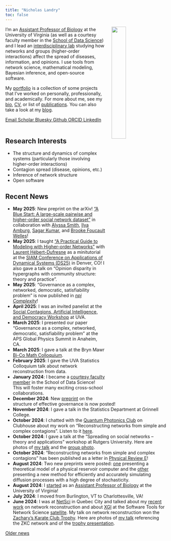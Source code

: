 ```yaml
---
title: "Nicholas Landry"
toc: false
---
```


<img src="/assets/images/headshot.jpg" width="30%" hspace="20" align="right">
I’m an [Assistant Professor of Biology](https://bio.as.virginia.edu/people/nicholas-landry) at the University of Virginia (as well as a courtesy faculty member in the [School of Data Science](https://datascience.virginia.edu/people/nicholas-landry)) and I lead an [interdisciplinary lab](https://landry-lab.github.io/) studying how networks and groups (higher-order interactions) affect the spread of diseases, information, and opinions. I use tools from network science, mathematical modeling, Bayesian inference, and open-source software.

My [portfolio](/portfolio/) is a collection of some projects that I’ve worked on personally, professionally, and academically. For more about me, see my [bio](/pages/about.qmd), [CV](/assets/docs/CV.pdf), or list of [publications](/pages/publications.qmd). You can also take a look at my [blog](/blog/).

::: {.column-page-inset .text-center}
```{=html}
<a class="btn btn-outline-dark", href="mailto:nicholas.landry@virginia.edu" target="_blank" rel="noopener noreferrer">
    <i class="ai bi-envelope" role='img' aria-label='Email'></i> Email
</a>
<a class="btn btn-outline-dark", href="https://scholar.google.com/citations?user=7xLeZqMAAAAJ" target="_blank" rel="noopener noreferrer">
    <i class="ai ai-google-scholar" role='img' aria-label='Google Scholar'></i> Scholar
</a>
<a class="btn btn-outline-dark", href="https://bsky.app/profile/nwlandry.bsky.social" target="_blank" rel="noopener noreferrer">
    <i class="fa-brands fa-bluesky" role='img' aria-label='Bluesky'></i> Bluesky
</a>
<a class="btn btn-outline-dark", href="https://github.com/nwlandry" target="_blank" rel="noopener noreferrer">
    <i class="bi bi-github" role='img' aria-label='Github'></i> Github
</a>
<a class="btn btn-outline-dark", href="https://orcid.org/0000-0003-1270-4980" target="_blank" rel="noopener noreferrer">
    <i class="ai ai-orcid" role='img' aria-label='ORCID'></i> ORCID
</a>
<a class="btn btn-outline-dark", href="https://www.linkedin.com/in/landrynicholas/" target="_blank" rel="noopener noreferrer">
    <i class="bi bi-linkedin" role='img' aria-label='LinkedIn'></i> LinkedIn
</a>
<br>
<br>
```
:::

## Research Interests
* The structure and dynamics of complex systems (particularly those involving higher-order interactions)
* Contagion spread (disease, opinions, etc.)
* Inference of network structure
* Open software

## Recent News

* **May 2025**: New preprint on the arXiv! ["A Blue Start: A large-scale pairwise and higher-order social network dataset"](https://arxiv.org/abs/2505.11608) in collaboration with [Alyssa Smith](https://asmithh.github.io/), [Ilya Amburg](https://sites.google.com/site/ilyaamburg1/home), [Sagar Kumar](https://www.sagarkumar.net/), and [Brooke Foucault Welles](https://brooke-welles.squarespace.com/)!
* **May 2025**: I taught ["A Practical Guide to Modeling with Higher-order Networks"](https://www.siam.org/conferences-events/siam-conferences/ds25/program/minitutorials/) with [Laurent Hébert-Dufresne](https://laurenthebertdufresne.github.io/) as a minitutorial at the [SIAM Conference on Applications of Dynamical Systems (DS25)](https://www.siam.org/conferences-events/siam-conferences/ds25/) in Denver, CO! I also gave a talk on "Opinion disparity in hypergraphs with community structure: theory and practice".
* **May 2025**: "Governance as a complex, networked, democratic, satisfiability problem" is now published in [*npj Complexity*](https://doi.org/10.1038/s44260-025-00041-3)!
* **April 2025**: I was an invited panelist at the [Social Contagions, Artificial Intelligence, and Democracy Workshop](https://contagion-science.virginia.edu/social-contagions-artificial-intelligence-and-democracy-workshop) at UVA.
* **March 2025**: I presented our paper "Governance as a complex, networked, democratic, satisfiability problem" at the APS Global Physics Summit in Anaheim, CA.
* **March 2025**: I gave a talk at the Bryn Mawr [Bi-Co Math Colloquium](https://www.brynmawr.edu/inside/academic-information/departments-programs/mathematics/seminars-colloquia-conferences/bi-co-math-colloquium).
* **February 2025**: I gave the UVA Statistics Colloquium talk about network reconstruction from data.
* **January 2024**: I became a [courtesy faculty member](https://datascience.virginia.edu/people/nicholas-landry) in the School of Data Science! This will foster many exciting cross-school collaborations.
* **December 2024**: New [preprint](https://arxiv.org/abs/2412.03421) on the structure of effective governance is now posted!
* **November 2024**: I gave a talk in the Statistics Department at Grinnell College.
* **October 2024**: I chatted with the [Quantum Photonics Club](https://www.facebook.com/qpclub1) on Clubhouse about my work on "Reconstructing networks from simple and complex contagions". Listen to it [here](https://www.youtube.com/watch?v=2NLksRqe2Kw).
* **October 2024**: I gave a talk at the "Spreading on social networks – theory and applications" workshop at Rutgers University. Here are photos of [my talk](assets/images/dimacs_talk.jpeg) and the [group photo](assets/images/dimacs_group_photo.jpeg).
* **October 2024**: "Reconstructing networks from simple and complex contagions" has been published as a letter in [Physical Review E](https://doi.org/10.1103/PhysRevE.110.L042301)!
* **August 2024**: Two new preprints were posted: [one](http://arxiv.org/abs/2408.09223) presenting a theoretical model of a physical reservoir computer and the [other](http://arxiv.org/abs/2408.07755) presenting a new method for efficiently and accurately simulating diffusion processes with a high degree of stochasticity.
* **August 2024**: I [started](https://as.virginia.edu/new-faculty-2024) as an [Assistant Professor of Biology](https://bio.as.virginia.edu/people/nicholas-landry) at the University of Virginia!
* **July 2024**: I moved from Burlington, VT to Charlottesville, VA!
* **June 2024**: I was at [NetSci](https://netsci2024.com) in Quebec City and talked about my [recent work](https://arxiv.org/abs/2405.00129) on network reconstruction and about [XGI](https://xgi.readthedocs.io) at the Software Tools for Network Science [satellite](https://netsci.nascol.net/). My talk on network reconstruction won the [Zachary's Karate Club Trophy](https://networkkarate.tumblr.com/). Here are photos of [my talk](assets/images/zkc_presentation.jpeg) referencing the ZKC network and of the [trophy presentation](assets/images/zkc_award.jpg).

[Older news](news.qmd)
